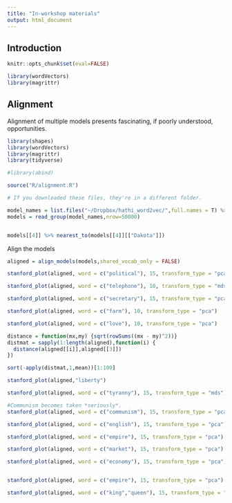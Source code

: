 ```yaml
---
title: "In-workshop materials"
output: html_document
---
```



## Introduction

```r
knitr::opts_chunk$set(eval=FALSE)
```


```r
library(wordVectors)
library(magrittr)
```


## Alignment

Alignment of multiple models presents fascinating, if poorly understood, opportunities.

```r
library(shapes)
library(wordVectors)
library(magrittr)
library(tidyverse)

#library(abind)

source("R/alignment.R")

# If you downloaded these files, they're in a different folder.

model_names = list.files("~/Dropbox/hathi_word2vec/",full.names = T) %>% Filter(function(x) {grepl("(E,F).*.bin",x)},.)
models = read_group(model_names,nrow=50000)


models[[4]] %>% nearest_to(models[[4]][["Dakota"]])

```

Align the models

``` r

aligned = align_models(models,shared_vocab_only = FALSE)

stanford_plot(aligned, word = c("political"), 15, transform_type = "pca")

stanford_plot(aligned, word = c("telephone"), 10, transform_type = "mds") + theme_bw()

stanford_plot(aligned, word = c("secretary"), 15, transform_type = "pca") + theme_bw()

stanford_plot(aligned, word = c("farm"), 10, transform_type = "pca")

stanford_plot(aligned, word = c("love"), 10, transform_type = "pca")

```


```r

distance = function(mx,my) {sqrt(rowSums((mx - my)^2))}
distmat = sapply(1:length(aligned),function(i) {
  distance(aligned[[i]],aligned[[3]])
})

sort(-apply(distmat,1,mean))[1:100]

stanford_plot(aligned,"liberty")

stanford_plot(aligned, word = c("tyranny"), 15, transform_type = "mds")

#Communism becomes taken *seriously*.
stanford_plot(aligned, word = c("communism"), 15, transform_type = "pca")

stanford_plot(aligned, word = c("english"), 15, transform_type = "pca")

stanford_plot(aligned, word = c("empire"), 15, transform_type = "pca")

stanford_plot(aligned, word = c("market"), 15, transform_type = "pca")

stanford_plot(aligned, word = c("economy"), 15, transform_type = "pca")


stanford_plot(aligned, word = c("empire"), 15, transform_type = "pca")

stanford_plot(aligned, word = c("king","queen"), 15, transform_type = "pca")

```
